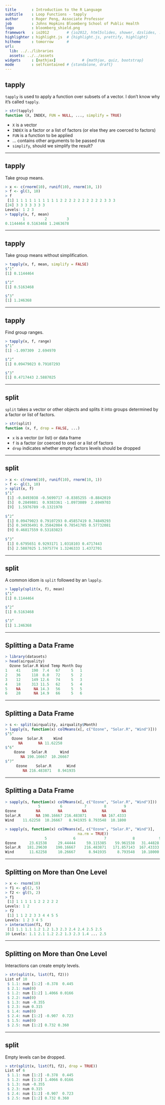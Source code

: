 ```yaml
---
title       : Introduction to the R Language
subtitle    : Loop Functions - tapply
author      : Roger Peng, Associate Professor
job         : Johns Hopkins Bloomberg School of Public Health
logo        : bloomberg_shield.png
framework   : io2012        # {io2012, html5slides, shower, dzslides, ...}
highlighter : highlight.js  # {highlight.js, prettify, highlight}
hitheme     : tomorrow      # 
url:
  lib: ../../libraries
  assets: ../../assets
widgets     : [mathjax]            # {mathjax, quiz, bootstrap}
mode        : selfcontained # {standalone, draft}
---
```


## tapply

`tapply` is used to apply a function over subsets of a vector. I don’t know why it’s called `tapply`.

```r
> str(tapply)
function (X, INDEX, FUN = NULL, ..., simplify = TRUE)
```

- `X` is a vector
- `INDEX` is a factor or a list of factors (or else they are coerced to factors) 
- `FUN` is a function to be applied
- ... contains other arguments to be passed `FUN`
- `simplify`, should we simplify the result?

---

## tapply

Take group means.

```r
> x <- c(rnorm(10), runif(10), rnorm(10, 1))
> f <- gl(3, 10)
> f
 [1] 1 1 1 1 1 1 1 1 1 1 2 2 2 2 2 2 2 2 2 2 3 3 3
[24] 3 3 3 3 3 3 3
Levels: 1 2 3
> tapply(x, f, mean)
        1         2         3 
0.1144464 0.5163468 1.2463678
```

---

## tapply

Take group means without simplification.

```r
> tapply(x, f, mean, simplify = FALSE)
$‘1‘
[1] 0.1144464

$‘2‘
[1] 0.5163468

$‘3‘
[1] 1.246368
```

---

## tapply

Find group ranges.

```r
> tapply(x, f, range)
$‘1‘
[1] -1.097309  2.694970

$‘2‘
[1] 0.09479023 0.79107293

$‘3‘
[1] 0.4717443 2.5887025
```

---

## split

`split` takes a vector or other objects and splits it into groups determined by a factor or list of factors.

```r
> str(split)
function (x, f, drop = FALSE, ...)
```

- `x` is a vector (or list) or data frame
- `f` is a factor (or coerced to one) or a list of factors
- `drop` indicates whether empty factors levels should be dropped

---

## split

```r
> x <- c(rnorm(10), runif(10), rnorm(10, 1))
> f <- gl(3, 10)
> split(x, f)
$‘1‘
 [1] -0.8493038 -0.5699717 -0.8385255 -0.8842019
 [5]  0.2849881  0.9383361 -1.0973089  2.6949703
 [9]  1.5976789 -0.1321970
 
$‘2‘
 [1] 0.09479023 0.79107293 0.45857419 0.74849293
 [5] 0.34936491 0.35842084 0.78541705 0.57732081
 [9] 0.46817559 0.53183823
 
$‘3‘
 [1] 0.6795651 0.9293171 1.0318103 0.4717443
 [5] 2.5887025 1.5975774 1.3246333 1.4372701
```

---

## split

A common idiom is `split` followed by an `lapply`.

```r
> lapply(split(x, f), mean)
$‘1‘
[1] 0.1144464

$‘2‘
[1] 0.5163468

$‘3‘
[1] 1.246368
```

---

## Splitting a Data Frame

```r
> library(datasets)
> head(airquality)
  Ozone Solar.R Wind Temp Month Day 
1    41     190  7.4   67     5   1 
2    36     118  8.0   72     5   2 
3    12     149 12.6   74     5   3 
4    18     313 11.5   62     5   4 
5    NA      NA 14.3   56     5   5 
6    28      NA 14.9   66     5   6
```

---

## Splitting a Data Frame

```r
> s <- split(airquality, airquality$Month)
> lapply(s, function(x) colMeans(x[, c("Ozone", "Solar.R", "Wind")]))
$‘5‘
   Ozone  Solar.R     Wind
      NA       NA 11.62258
$‘6‘
    Ozone   Solar.R      Wind
       NA 190.16667  10.26667
$‘7‘
     Ozone    Solar.R       Wind
        NA 216.483871   8.941935
```

---

## Splitting a Data Frame

```r
> sapply(s, function(x) colMeans(x[, c("Ozone", "Solar.R", "Wind")])) 
               5         6          7        8        9
Ozone         NA        NA         NA       NA       NA
Solar.R       NA 190.16667 216.483871       NA 167.4333
Wind    11.62258  10.26667   8.941935 8.793548  10.1800

> sapply(s, function(x) colMeans(x[, c("Ozone", "Solar.R", "Wind")],
                                 na.rm = TRUE))
                  5            6             7            8           9 
Ozone      23.61538     29.44444     59.115385    59.961538   31.44828 
Solar.R   181.29630    190.16667    216.483871   171.857143  167.43333 
Wind       11.62258     10.26667      8.941935     8.793548   10.18000
```

---

## Splitting on More than One Level

```r
> x <- rnorm(10)
> f1 <- gl(2, 5)
> f2 <- gl(5, 2)
> f1
 [1] 1 1 1 1 1 2 2 2 2 2
Levels: 1 2
> f2
 [1] 1 1 2 2 3 3 4 4 5 5
Levels: 1 2 3 4 5
> interaction(f1, f2)
 [1] 1.1 1.1 1.2 1.2 1.3 2.3 2.4 2.4 2.5 2.5
10 Levels: 1.1 2.1 1.2 2.2 1.3 2.3 1.4 ... 2.5
```

---

## Splitting on More than One Level

Interactions can create empty levels.

```r
> str(split(x, list(f1, f2)))
List of 10
 $ 1.1: num [1:2] -0.378  0.445
 $ 2.1: num(0)
 $ 1.2: num [1:2] 1.4066 0.0166
 $ 2.2: num(0)
 $ 1.3: num -0.355
 $ 2.3: num 0.315
 $ 1.4: num(0)
 $ 2.4: num [1:2] -0.907  0.723
 $ 1.5: num(0)
 $ 2.5: num [1:2] 0.732 0.360
```

---

## split

Empty levels can be dropped.

```r
> str(split(x, list(f1, f2), drop = TRUE))
List of 6
 $ 1.1: num [1:2] -0.378  0.445
 $ 1.2: num [1:2] 1.4066 0.0166
 $ 1.3: num -0.355
 $ 2.3: num 0.315
 $ 2.4: num [1:2] -0.907  0.723
 $ 2.5: num [1:2] 0.732 0.360
```